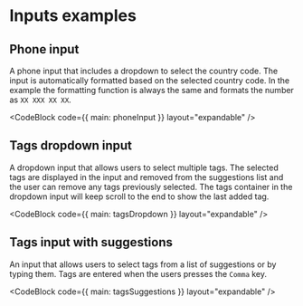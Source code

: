 

# Inputs examples

## Phone input

A phone input that includes a dropdown to select the country code. The input is automatically formatted based on the selected country code.
In the example the formatting function is always the same and formats the number as `XX XXX XX XX`.

<CodeBlock code={{ main: phoneInput }} layout="expandable" />

## Tags dropdown input

A dropdown input that allows users to select multiple tags. The selected tags are displayed in the input and removed from the suggestions list
and the user can remove any tags previously selected. The tags container in the dropdown input will keep scroll to the end to show the last added tag.

<CodeBlock code={{ main: tagsDropdown }} layout="expandable" />

## Tags input with suggestions

An input that allows users to select tags from a list of suggestions or by typing them. Tags are entered when the users presses the `Comma` key.

<CodeBlock code={{ main: tagsSuggestions }} layout="expandable" />
